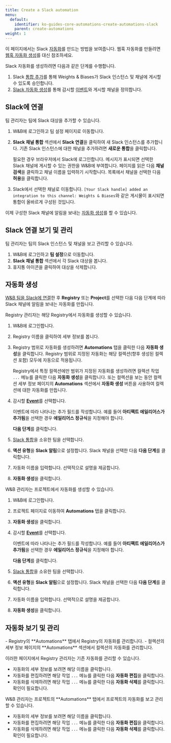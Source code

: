 ```yaml
---
title: Create a Slack automation
menu:
  default:
    identifier: ko-guides-core-automations-create-automations-slack
    parent: create-automations
weight: 1
---
```



<Info>
<EnterpriseCloudOnly/>
</Info>

이 페이지에서는 Slack [자동화](/ko/guides/core/automations/)를 만드는 방법을 보여줍니다. 웹훅 자동화를 만들려면 [웹훅 자동화 생성](/ko/guides/core/automations/create-automations/webhook)를 대신 참조하세요.

Slack 자동화를 생성하려면 다음과 같은 단계를 수행합니다.
1. Slack [통합 추가](#add-a-slack-channel)를 통해 Weights & Biases가 Slack 인스턴스 및 채널에 게시할 수 있도록 승인합니다.
1. [Slack 자동화 생성](#create-slack-automation)를 통해 감시할 [이벤트](/ko/guides/core/automations/automation-events)와 게시할 채널을 정의합니다.

## Slack에 연결
팀 관리자는 팀에 Slack 대상을 추가할 수 있습니다.

1. W&B에 로그인하고 팀 설정 페이지로 이동합니다.
2. **Slack 채널 통합** 섹션에서 **Slack 연결**을 클릭하여 새 Slack 인스턴스를 추가합니다. 기존 Slack 인스턴스에 대한 채널을 추가하려면 **새로운 통합**을 클릭합니다.

    필요한 경우 브라우저에서 Slack에 로그인합니다. 메시지가 표시되면 선택한 Slack 채널에 게시할 수 있는 권한을 W&B에 부여합니다. 페이지를 읽은 다음 **채널 검색**을 클릭하고 채널 이름을 입력하기 시작합니다. 목록에서 채널을 선택한 다음 **허용**을 클릭합니다.

3. Slack에서 선택한 채널로 이동합니다. `[Your Slack handle] added an integration to this channel: Weights & Biases`와 같은 게시물이 표시되면 통합이 올바르게 구성된 것입니다.

이제 구성한 Slack 채널에 알림을 보내는 [자동화 생성](#create-a-slack-automation)를 할 수 있습니다.

## Slack 연결 보기 및 관리
팀 관리자는 팀의 Slack 인스턴스 및 채널을 보고 관리할 수 있습니다.

1. W&B에 로그인하고 **팀 설정**으로 이동합니다.
2. **Slack 채널 통합** 섹션에서 각 Slack 대상을 봅니다.
3. 휴지통 아이콘을 클릭하여 대상을 삭제합니다.

## 자동화 생성
[W&B 팀을 Slack에 연결](#connect-to-slack)한 후 **Registry** 또는 **Project**를 선택한 다음 다음 단계에 따라 Slack 채널에 알림을 보내는 자동화를 만듭니다.

<Tabs>
<Tab title="Tab">
Registry 관리자는 해당 Registry에서 자동화를 생성할 수 있습니다.

1. W&B에 로그인합니다.
2. Registry 이름을 클릭하여 세부 정보를 봅니다.
3. Registry 범위로 자동화를 생성하려면 **Automations** 탭을 클릭한 다음 **자동화 생성**을 클릭합니다. Registry 범위로 지정된 자동화는 해당 컬렉션(향후 생성된 컬렉션 포함) 모두에 자동으로 적용됩니다.

    Registry에서 특정 컬렉션에만 범위가 지정된 자동화를 생성하려면 컬렉션 작업 `...` 메뉴를 클릭한 다음 **자동화 생성**을 클릭합니다. 또는 컬렉션을 보는 동안 컬렉션 세부 정보 페이지의 **Automations** 섹션에서 **자동화 생성** 버튼을 사용하여 컬렉션에 대한 자동화를 만듭니다.
4. 감시할 [**Event**](/ko/guides/core/automations/automation-events)를 선택합니다.

    이벤트에 따라 나타나는 추가 필드를 작성합니다. 예를 들어 **아티팩트 에일리어스가 추가됨**을 선택한 경우 **에일리어스 정규식**을 지정해야 합니다.
    
    **다음 단계**를 클릭합니다.
5. [Slack 통합](#add-a-slack-integration)을 소유한 팀을 선택합니다.
6. **액션 유형**을 **Slack 알림**으로 설정합니다. Slack 채널을 선택한 다음 **다음 단계**를 클릭합니다.
7. 자동화 이름을 입력합니다. 선택적으로 설명을 제공합니다.
8. **자동화 생성**을 클릭합니다.
</Tab>
<Tab title="Tab">
W&B 관리자는 프로젝트에서 자동화를 생성할 수 있습니다.

1. W&B에 로그인합니다.
2. 프로젝트 페이지로 이동하여 **Automations** 탭을 클릭합니다.
3. **자동화 생성**을 클릭합니다.
4. 감시할 [**Event**](/ko/guides/core/automations/automation-events)를 선택합니다.

    이벤트에 따라 나타나는 추가 필드를 작성합니다. 예를 들어 **아티팩트 에일리어스가 추가됨**을 선택한 경우 **에일리어스 정규식**을 지정해야 합니다.
    
    **다음 단계**를 클릭합니다.
5. [Slack 통합](#add-a-slack-integration)을 소유한 팀을 선택합니다.
6. **액션 유형**을 **Slack 알림**으로 설정합니다. Slack 채널을 선택한 다음 **다음 단계**를 클릭합니다.
7. 자동화 이름을 입력합니다. 선택적으로 설명을 제공합니다.
8. **자동화 생성**을 클릭합니다.
</Tab>
</Tabs>

## 자동화 보기 및 관리

<Tabs>
<Tab title="Tab">
- Registry의 **Automations** 탭에서 Registry의 자동화를 관리합니다.
- 컬렉션의 세부 정보 페이지의 **Automations** 섹션에서 컬렉션의 자동화를 관리합니다.

이러한 페이지에서 Registry 관리자는 기존 자동화를 관리할 수 있습니다.
- 자동화의 세부 정보를 보려면 해당 이름을 클릭합니다.
- 자동화를 편집하려면 해당 작업 `...` 메뉴를 클릭한 다음 **자동화 편집**을 클릭합니다.
- 자동화를 삭제하려면 해당 작업 `...` 메뉴를 클릭한 다음 **자동화 삭제**를 클릭합니다. 확인이 필요합니다.
</Tab>
<Tab title="Tab">
W&B 관리자는 프로젝트의 **Automations** 탭에서 프로젝트의 자동화를 보고 관리할 수 있습니다.

- 자동화의 세부 정보를 보려면 해당 이름을 클릭합니다.
- 자동화를 편집하려면 해당 작업 `...` 메뉴를 클릭한 다음 **자동화 편집**을 클릭합니다.
- 자동화를 삭제하려면 해당 작업 `...` 메뉴를 클릭한 다음 **자동화 삭제**를 클릭합니다. 확인이 필요합니다.
</Tab>
</Tabs>
